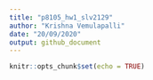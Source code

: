 ```yaml
---
title: "p8105_hw1_slv2129"
author: "Krishna Vemulapalli"
date: "20/09/2020"
output: github_document
---
```


```r
knitr::opts_chunk$set(echo = TRUE)
```

